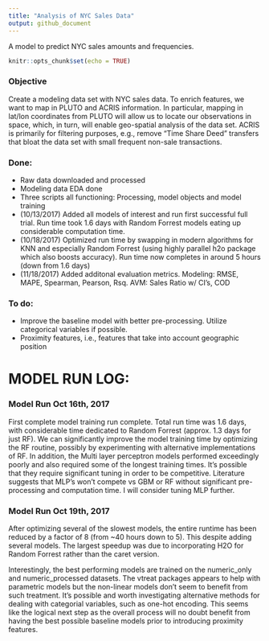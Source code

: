 ```yaml
---
title: "Analysis of NYC Sales Data"
output: github_document
---
```


A model to predict NYC sales amounts and frequencies. 

```r
knitr::opts_chunk$set(echo = TRUE)
```

### Objective
Create a modeling data set with NYC sales data. To enrich features, we want to map in PLUTO and ACRIS information. In particular, mapping in lat/lon coordinates from PLUTO will allow us to locate our observations in space, which, in turn, will enable geo-spatial analysis of the data set. ACRIS is primarily for filtering purposes, e.g., remove "Time Share Deed" transfers that bloat the data set with small frequent non-sale transactions. 
 
### Done:

- Raw data downloaded and processed
- Modeling data EDA done
- Three scripts all functioning: Processing, model objects and model training
- (10/13/2017) Added all models of interest and run first successful full trial. Run time took 1.6 days with Random Forrest models eating up considerable computation time.
- (10/18/2017) Optimized run time by swapping in modern algorithms for KNN and especially Random Forrest (using highly parallel h2o package which also boosts accuracy). Run time now completes in around 5 hours (down from 1.6 days)
- (11/18/2017) Added additonal evaluation metrics. Modeling: RMSE, MAPE, Spearman, Pearson, Rsq. AVM: Sales Ratio w/ CI's, COD

### To do: 
- Improve the baseline model with better pre-processing. Utilize categorical variables if possible. 
- Proximity features, i.e., features that take into account geographic position

# MODEL RUN LOG:

### Model Run Oct 16th, 2017

First complete model training run complete. Total run time was 1.6 days, with considerable time dedicated to Random Forrest (approx. 1.3 days for just RF). We can significantly improve the model training time by optimizing the RF routine, possibly by experimenting with alternative implementations of RF. In addition, the Multi layer perceptron models performed exceedingly poorly and also required some of the longest training times. It's possible that they require significant tuning in order to be competitive. Literature suggests that MLP's won't compete vs GBM or RF without significant pre-processing and computation time. I will consider tuning MLP further.

### Model Run Oct 19th, 2017

After optimizing several of the slowest models, the entire runtime has been reduced by a factor of 8 (from ~40 hours down to 5). This despite adding several models. The largest speedup was due to incorporating H2O for Random Forrest rather than the caret version. 

Interestingly, the best performing models are trained on the numeric_only and numeric_processed datasets. The vtreat packages appears to help with parametric models but the non-linear models don't seem to benefit from such treatment. It's possible and worth investigating alternative methods for dealing with categorial variables, such as one-hot encoding. This seems like the logical next step as the overall process will no doubt benefit from having the best possible baseline models prior to introducing proximity features. 







